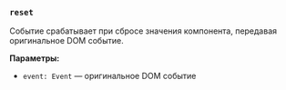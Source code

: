 ### `reset`

Событие срабатывает при сбросе значения компонента, передавая оригинальное DOM событие.

**Параметры:**
- `event: Event` — оригинальное DOM событие

